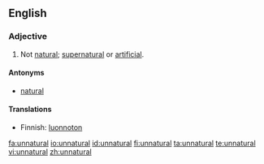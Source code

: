 ==English==

===Adjective===
{{en-adj}}

# Not [[natural]]; [[supernatural]] or [[artificial]].

====Antonyms====
*[[natural]]

====Translations====
{{top}}<!--languages from A to I go here-->
*Finnish: [[luonnoton]]
{{mid}}<!--languages from J to Z go here-->
{{bottom}}

[[fa:unnatural]]
[[io:unnatural]]
[[id:unnatural]]
[[fi:unnatural]]
[[ta:unnatural]]
[[te:unnatural]]
[[vi:unnatural]]
[[zh:unnatural]]